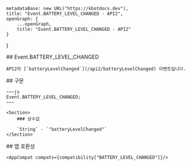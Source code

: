 
    metadataBase: new URL("https://kbotdocs.dev"),
    title: "Event.BATTERY_LEVEL_CHANGED - API2",
    openGraph: {
        ...openGraph,
        title: "Event.BATTERY_LEVEL_CHANGED - API2"
    }
}

<Section>
    ## Event.BATTERY_LEVEL_CHANGED

    API2의 [`batteryLevelChanged`](/api2/batteryLevelChanged) 이벤트입니다.
</Section>
<Section>
    ## 구문

    ~~~js
    Event.BATTERY_LEVEL_CHANGED;
    ~~~

    <Section>
        ### 상수값

        `String` - `"batteryLevelChanged"`
    </Section>
</Section>
<Section>
    ## 앱 호환성

    <AppCompat compats={compatibility["BATTERY_LEVEL_CHANGED"]}/>
</Section>